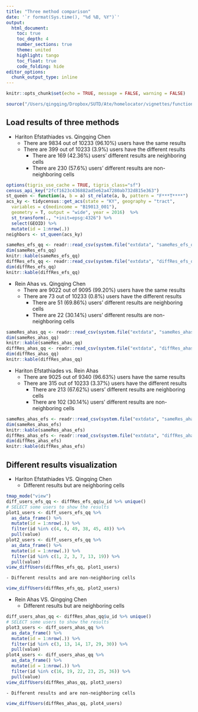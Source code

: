 ```yaml
---
title: "Three method comparison"
date: '`r format(Sys.time(), "%d %B, %Y")`'
output: 
  html_document:
    toc: true 
    toc_depth: 4  
    number_sections: true  
    theme: united  
    highlight: tango  
    toc_float: true   
    code_folding: hide
editor_options: 
  chunk_output_type: inline
---
```


```r
knitr::opts_chunk$set(echo = TRUE, message = FALSE, warning = FALSE)
```

```r
source("/Users/qingqing/Dropbox/SUTD/Ate/homelocator/vignettes/function_results_comparison.R")
```

## Load results of three methods 
- Hariton Efstathiades vs. Qingqing Chen
  - There are 9834 out of 10233 (96.10%) users have the same results
  - There are 399 out of 10233 (3.9%) users have the different results 
    - There are 169 (42.36%) users' different results are neighboring cells 
    - There are 230 (57.6%) users' different results are non-neighboring cells 
    
```r
options(tigris_use_cache = TRUE, tigris_class="sf")
census_api_key("2fcf1623c436882ad5e62a47280ab732d815e363")
st_queen <- function(a, b = a) st_relate(a, b, pattern = "F***T****")
acs_ky <- tidycensus::get_acs(state = "KY", geography = "tract",
  variables = c(medincome = "B19013_001"),
  geometry = T, output = "wide", year = 2016)  %>%
  st_transform(., "+init=epsg:4326") %>%
  select(GEOID) %>%
  mutate(id = 1:nrow(.))
neighbors <- st_queen(acs_ky)
```

```r
sameRes_efs_qq <- readr::read_csv(system.file("extdata", "sameRes_efs_qq.csv", package = "homelocator", mustWork = TRUE)) 
dim(sameRes_efs_qq)
knitr::kable(sameRes_efs_qq)
diffRes_efs_qq <- readr::read_csv(system.file("extdata", "diffRes_efs_qq.csv", package = "homelocator", mustWork = TRUE)) %>% mutate(GEOID = GEOID %>% as.character())
dim(diffRes_efs_qq)
knitr::kable(diffRes_efs_qq)
```

- Rein Ahas vs. Qingqing Chen
  - There are 9022 out of 9095 (99.20%) users have the same results
  - There are 73 out of 10233 (0.8%) users have the different results 
    - There are 51 (69.86%) users' different results are neighboring cells 
    - There are 22 (30.14%) users' different results are non-neighboring cells 
    
```r
sameRes_ahas_qq <- readr::read_csv(system.file("extdata", "sameRes_ahas_qq.csv", package = "homelocator", mustWork = TRUE)) 
dim(sameRes_ahas_qq)
knitr::kable(sameRes_ahas_qq)
diffRes_ahas_qq <- readr::read_csv(system.file("extdata", "diffRes_ahas_qq.csv", package = "homelocator", mustWork = TRUE)) %>% mutate(GEOID = GEOID %>% as.character())
dim(diffRes_ahas_qq)
knitr::kable(diffRes_ahas_qq)
```

- Hariton Efstathiades vs. Rein Ahas
  - There are 9025 out of 9340 (96.63%) users have the same results
  - There are 315 out of 10233 (3.37%) users have the different results 
    - There are 213 (67.62%) users' different results are neighboring cells 
    - There are 102 (30.14%) users' different results are non-neighboring cells 
    
```r
sameRes_ahas_efs <- readr::read_csv(system.file("extdata", "sameRes_ahas_efs.csv", package = "homelocator", mustWork = TRUE)) 
dim(sameRes_ahas_efs)
knitr::kable(sameRes_ahas_efs)
diffRes_ahas_efs <- readr::read_csv(system.file("extdata", "diffRes_ahas_efs.csv", package = "homelocator", mustWork = TRUE)) %>% mutate(GEOID = GEOID %>% as.character())
dim(diffRes_ahas_efs)
knitr::kable(diffRes_ahas_efs)
```

## Different results visualization
- Hariton Efstathiades VS. Qingqing Chen
  - Different results but are neighboring cells
  
```r
tmap_mode("view")
diff_users_efs_qq <- diffRes_efs_qq$u_id %>% unique()
# SELECT some users to show the results
plot1_users <- diff_users_efs_qq %>% 
  as_data_frame() %>% 
  mutate(id = 1:nrow(.)) %>% 
  filter(id %in% c(4, 6, 49, 38, 45, 48)) %>% 
  pull(value)
plot2_users <- diff_users_efs_qq %>% 
  as_data_frame() %>% 
  mutate(id = 1:nrow(.)) %>% 
  filter(id %in% c(1, 2, 3, 7, 13, 19)) %>% 
  pull(value)
view_diffUsers(diffRes_efs_qq, plot1_users)
```
    - Different results and are non-neighboring cells
    
```r
view_diffUsers(diffRes_efs_qq, plot2_users)
```

- Rein Ahas VS. Qingqing Chen
   - Different results but are neighboring cells
   
```r
diff_users_ahas_qq <- diffRes_ahas_qq$u_id %>% unique()
# SELECT some users to show the results
plot3_users <- diff_users_ahas_qq %>% 
  as_data_frame() %>% 
  mutate(id = 1:nrow(.)) %>% 
  filter(id %in% c(3, 13, 14, 17, 29, 30)) %>% 
  pull(value)
plot4_users <- diff_users_ahas_qq %>% 
  as_data_frame() %>% 
  mutate(id = 1:nrow(.)) %>% 
  filter(id %in% c(16, 19, 22, 23, 25, 36)) %>% 
  pull(value)
view_diffUsers(diffRes_ahas_qq, plot3_users)
```

    - Different results and are non-neighboring cells 
    
```r
view_diffUsers(diffRes_ahas_qq, plot4_users)
```













